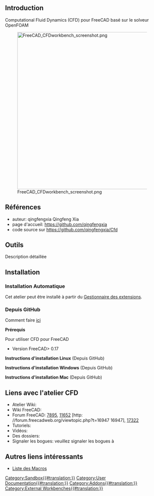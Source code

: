 <languages/>

<span id="Introduction"></span>
== Introduction ==

{{TOCright}}

Computational Fluid Dynamics (CFD) pour FreeCAD basé sur le solveur OpenFOAM 

[[Image:FreeCAD_CFDworkbench_screenshot.png|512px]]


<span id="References"></span>
== Références ==

* auteur: qingfengxia Qingfeng Xia
* page d'accueil: https://github.com/qingfengxia
* code source sur https://github.com/qingfengxia/Cfd

<span id="Tools"></span>
== Outils ==

Description détaillée

==Installation==

<span id="Automatic_installation"></span>
===Installation Automatique ===

Cet atelier peut être installé à partir du [[Std_AddonMgr/fr|Gestionnaire des extensions]].

<span id="From_GitHub"></span>
===Depuis GitHub===

Comment faire [https://github.com/qingfengxia/Cfd ici]

'''Prérequis'''

Pour utiliser CFD pour FreeCAD
* Version FreeCAD> 0.17    

'''Instructions d'installation Linux''' (Depuis GitHub)

'''Instructions d'installation Windows''' (Depuis GitHub)

'''Instructions d'installation Mac''' (Depuis GitHub)

<span id="Links_to_CFD_WB"></span>
==Liens avec l'atelier CFD==

<div class="mw-translate-fuzzy">
* Atelier Wiki:
* Wiki FreeCAD:
* Forum FreeCAD: [http://forum.freecadweb.org/viewtopic.php?f=24&t=7895 7895], [http://forum.freecadweb.org/viewtopic.php?t=11652 11652] [http: //forum.freecadweb.org/viewtopic.php?t=16947 16947], [http://forum.freecadweb.org/viewtopic.php?t=17322 17322]
* Tutoriels:
* Vidéos:
* Des dossiers:
* Signaler les bogues: veuillez signaler les bogues à
</div> 

<span id="Other_useful_links"></span>
== Autres liens intéressants ==

* [[Macros_recipes/fr|Liste des Macros]]

[[Category:Sandbox{{#translation:}}]]
[[Category:User Documentation{{#translation:}}]]
[[Category:Addons{{#translation:}}]]
[[Category:External Workbenches{{#translation:}}]]
{{clear}}